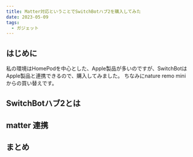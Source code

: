 ```yaml
---
title: Matter対応ということでSwitchBotハブ2を購入してみた
date: 2023-05-09
tags:
  - ガジェット
---
```


## はじめに

私の環境はHomePodを中心とした、Apple製品が多いのですが、SwitchBotはApple製品と連携できるので、購入してみました。
ちなみにnature remo mini からの買い替えです。

## SwitchBotハブ2とは


## matter 連携



## まとめ